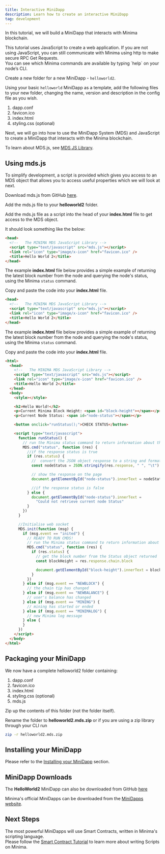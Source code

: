 ```yaml
---
title: Interactive MiniDapp
description: Learn how to create an interactive MiniDapp
tag: development
---
```


In this tutorial, we will build a MiniDapp that interacts with Minima blockchain.

<Callout title="Info" type="info">
  This tutorial uses JavaScript to create a web application. If you are not
  using JavaScript, you can still communicate with Minima using http to make
  secure RPC Get Requests. <br />
  You can see which Minima commands are available by typing `help` on your
  node’s CLI.
</Callout>

Create a new folder for a new MiniDapp - `helloworld2`.

Using your basic `helloworld` MiniDapp as a template, add the following files to your new folder, changing the name, version and description in the config file as you wish.

1. dapp.conf
2. favicon.ico
3. index.html
4. styling.css (optional)

Next, we will go into how to use the MiniDapp System (MDS) and JavaScript to create a MiniDapp that interacts with the Minima blockchain.

To learn about MDS.js, see [MDS JS Library](/docs/buildonminima/dapps/mdsjs).

## Using mds.js

To simplify development, a script is provided which gives you access to an MDS object that allows you to access useful properties which we will look at next.

Download mds.js from GitHub [here](https://raw.githubusercontent.com/minima-global/Minima/master/mds/mds.js).

Add the mds.js file to your **helloworld2** folder.

Add the mds.js file as a script into the head of your **index.html** file to get access to the MDS object.

It should look something like the below:

```html title="index.html"
<head>
  <!--   The MINIMA MDS JavaScript Library -->
  <script type="text/javascript" src="mds.js"></script>
  <link rel="icon" type="image/x-icon" href="favicon.ico" />
  <title>Hello World 2</title>
</head>
```

The example **index.html** file below provides a simple example of returning the latest block number from the node and querying the node's status, using the Minima `status` command.

Copy and paste the code into your **index.html** file.

```html title="index.html"
<head>
  <!--   The MINIMA MDS JavaScript Library -->
  <script type="text/javascript" src="mds.js"></script>
  <link rel="icon" type="image/x-icon" href="favicon.ico" />
  <title>Hello World 2</title>
</head>
```

The example **index.html** file below provides a simple example of returning the latest block number from the node and querying the node's status, using the Minima `status` command.

Copy and paste the code into your **index.html** file.

```html title="index.html"
<html>
  <head>
    <!--   The MINIMA MDS JavaScript Library -->
    <script type="text/javascript" src="mds.js"></script>
    <link rel="icon" type="image/x-icon" href="favicon.ico" />
    <title>Hello World 2</title>
  </head>
  <body>
    <style></style>

    <h2>Hello World!</h2>
    <p>Current Minima Block Height: <span id="block-height"></span></p>
    <p>Current Node Status: <span id="node-status"></span></p>

    <button onclick="runStatus();">CHECK STATUS</button>

    <script type="text/javascript">
      function runStatus() {
        // run the Minima status command to return information about the node's current state
        MDS.cmd("status", function (res) {
          //if the response status is true
          if (res.status) {
            // 	convert the JSON object response to a string and format it
            const nodeStatus = JSON.stringify(res.response, " ", "\t")

            // show the response on the page
            document.getElementById("node-status").innerText = nodeStatus

            //if the response status is false
          } else {
            document.getElementById("node-status").innerText =
              "Could not retrieve current node Status"
          }
        })
      }

      //Initialise web socket
      MDS.init(function (msg) {
        if (msg.event == "inited") {
          // READY TO RUN CMDS!
          // run the Minima status command to return information about the node's current state
          MDS.cmd("status", function (res) {
            if (res.status) {
              // get the block number from the Status object returned
              const blockHeight = res.response.chain.block

              document.getElementById("block-height").innerText = blockHeight
            }
          })
        } else if (msg.event == "NEWBLOCK") {
          // the chain tip has changed
        } else if (msg.event == "NEWBALANCE") {
          // user's balance has changed
        } else if (msg.event == "MINING") {
          // mining has started or ended
        } else if (msg.event == "MINIMALOG") {
          // new Minima log message
        } else {
        }
      })
    </script>
  </body>
</html>
```

## Packaging your MiniDapp

We now have a complete helloworld2 folder containing:

1. dapp.conf
2. favicon.ico
3. index.html
4. styling.css (optional)
5. mds.js

Zip up the contents of this folder (not the folder itself).

Rename the folder to **helloworld2.mds.zip** or if you are using a zip library through your CLI run

```bash title="Terminal"
zip -r helloworld2.mds.zip
```

## Installing your MiniDapp

Please refer to the [Installing your MiniDapp](/docs/buildonminima/dapptutorial/basicminidapp#installing-your-minidapp) section.

## MiniDapp Downloads

The **HelloWorld2** MiniDapp can also be downloaded from GitHub [here](https://github.com/minima-global/innovation-challenge/tree/main/Resources)

Minima&apos;s official MiniDapps can be downloaded from the [MiniDapps website](https://minidapps.minima.global/).

## Next Steps

The most powerful MiniDapps will use Smart Contracts, written in Minima's scripting language. <br/>
Please follow the [Smart Contract Tutorial](/docs/buildonminima/txntutorial/start) to learn more about writing Scripts on Minima.
